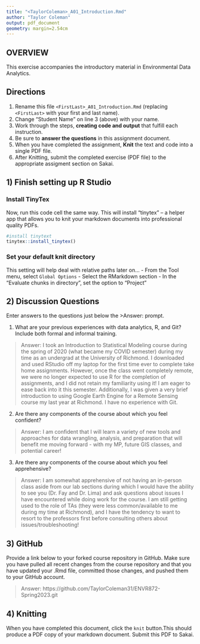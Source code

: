 ```yaml
---
title: "<TaylorColeman>_A01_Introduction.Rmd"
author: "Taylor Coleman"
output: pdf_document
geometry: margin=2.54cm
---
```


## OVERVIEW

This exercise accompanies the introductory material in Environmental Data Analytics. 

## Directions
1.  Rename this file `<FirstLast>_A01_Introduction.Rmd` (replacing `<FirstLast>` with your first and last name).
2.  Change "Student Name" on line 3 (above) with your name.
3.  Work through the steps, **creating code and output** that fulfill each instruction.
4.  Be sure to **answer the questions** in this assignment document.
5.  When you have completed the assignment, **Knit** the text and code into a single PDF file.
6.  After Knitting, submit the completed exercise (PDF file) to the appropriate assigment section on Sakai.


## 1) Finish setting up R Studio

### Install TinyTex
Now, run this code cell the same way. This will install "tinytex" -- a helper app that allows you to knit your markdown documents into professional quality PDFs.
```r
#install tinytext
tinytex::install_tinytex()
```

### Set your default knit directory
This setting will help deal with relative paths later on...
 - From the Tool menu, select `Global Options`
 - Select the RMarkdown section
 - In the "Evaluate chunks in directory", set the option to "Project"


## 2) Discussion Questions
Enter answers to the questions just below the >Answer: prompt.

1. What are your previous experiences with data analytics, R, and Git? Include both formal and informal training.

> Answer: 
I took an Introduction to Statistical Modeling course during the spring of 2020 (what became my COVID semester) during my time as an undergrad at the University of Richmond. I downloaded and used RStudio off my laptop for the first time ever to complete take home assignments. However, once the class went completely remote, we were no longer expected to use R for the completion of assignments, and I did not retain my familiarity using it! I am eager to ease back into it this semester. Additionally, I was given a very brief introduction to using Google Earth Engine for a Remote Sensing course my last year at Richmond. I have no experience with Git.

2. Are there any components of the course about which you feel confident?

> Answer: I am confident that I will learn a variety of new tools and approaches for data wrangling, analysis, and preparation that will benefit me moving forward - with my MP, future GIS classes, and potential career!

3. Are there any components of the course about which you feel apprehensive?

> Answer: I am somewhat apprehensive of not having an in-person class aside from our lab sections during which I would have the ability to see you (Dr. Fay and Dr. Lima) and ask questions about issues I have encountered while doing work for the course. I am still getting used to the role of TAs (they were less common/available to me during my time at Richmond), and I have the tendency to want to resort to the professors first before consulting others about issues/troubleshooting!


## 3) GitHub

Provide a link below to your forked course repository in GitHub. Make sure you have pulled all recent changes from the course repository and that you have updated your .Rmd file, committed those changes, and pushed them to your GitHub account. 

> Answer: https://github.com/TaylorColeman31/ENVR872-Spring2023.git

## 4) Knitting
When you have completed this document, click the `knit` button.This should produce a PDF copy of your markdown document. Submit this PDF to Sakai. 
